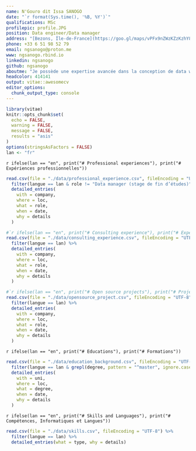 ```yaml
---
name: N'Gouro dit Issa SANOGO
date: "`r format(Sys.time(), '%B, %Y')`"
qualifications: MSc
profilepic: profile.JPG
position: Data engineer/Data manager
address: "[Bezons, Île-de-France](https://goo.gl/maps/vPFx9nZWzKZzKzhY8)"
phone: +33 6 51 98 52 79
email: ngsanogo@proton.me
www: ngsanogo.rbind.io
linkedin: ngsanogo
github: ngsanogo
aboutme: "Je possède une expertise avancée dans la conception de data warehouses, le développement d'ETL, ainsi que la gestion et l'analyse de données. Ma maîtrise s'étend à divers langages de programmation, notamment R, Python et SQL, en plus de ma compétence dans l'utilisation d'outils de visualisation tels que Tableau et PowerBI."
headcolor: 414141
output: vitae::awesomecv
editor_options: 
  chunk_output_type: console
---
```


```r
library(vitae)
knitr::opts_chunk$set(
  echo = FALSE,
  warning = FALSE,
  message = FALSE,
  results = "asis"
)
options(stringsAsFactors = FALSE)
lan <- "fr"
```

`r ifelse(lan == "en", print("# Professional experiences"), print("# Expériences professionnelles"))`

```r
read.csv(file = "./data/professional_experience.csv", fileEncoding = "UTF-8") %>%
  filter(langue == lan & role != "Data manager (stage de fin d’études)") %>% 
  detailed_entries(
    with = company,
    where = loc,
    what = role,
    when = date,
    why = details
  )
```


```r
#`r ifelse(lan == "en", print("# Consulting experience"), print("# Expérience de consultant"))`
read.csv(file = "./data/consulting_experience.csv", fileEncoding = "UTF-8") %>%
  filter(langue == lan) %>% 
  detailed_entries(
    with = company,
    where = loc,
    what = role,
    when = date,
    why = details
  )
```


```r
#`r ifelse(lan == "en", print("# Open source projects"), print("# Projets open source"))`
read.csv(file = "./data/opensource_project.csv", fileEncoding = "UTF-8") %>%
  filter(langue == lan) %>% 
  detailed_entries(
    with = company,
    where = loc,
    what = role,
    when = date,
    why = details
  )
```

`r ifelse(lan == "en", print("# Educations"), print("# Formations"))`

```r
read.csv(file = "./data/education_background.csv", fileEncoding = "UTF-8") %>%
  filter(langue == lan & grepl(degree, pattern = "^master", ignore.case = TRUE)) %>% 
  detailed_entries(
    with = uni,
    where = loc,
    what = degree,
    when = date,
    why = details
  )
```

`r ifelse(lan == "en", print("# Skills and Languages"), print("# Compétences, Informatiques et Langues"))`

```r
read.csv(file = "./data/skills.csv", fileEncoding = "UTF-8") %>%
  filter(langue == lan) %>% 
  detailed_entries(what = type, why = details)
```
